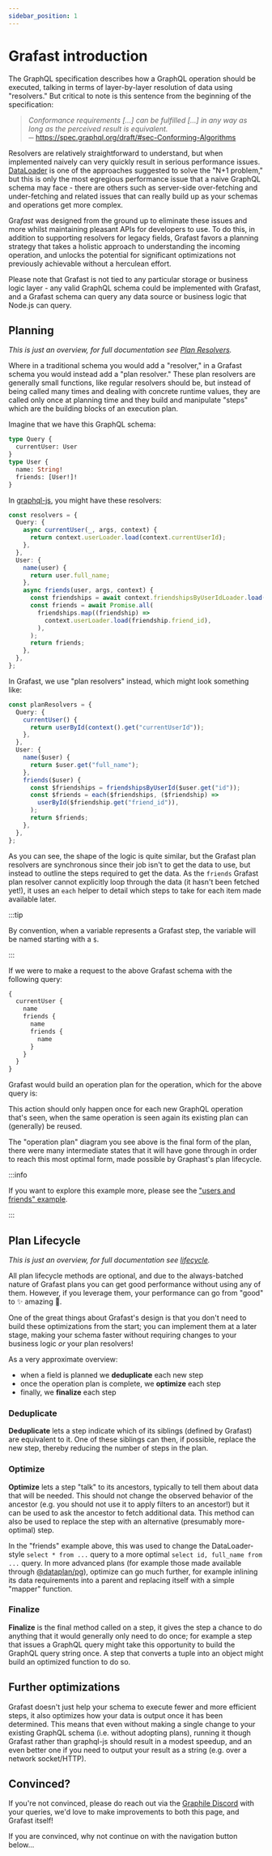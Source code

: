 ```yaml
---
sidebar_position: 1
---
```



# Grafast introduction

The GraphQL specification describes how a GraphQL operation should be executed,
talking in terms of layer-by-layer resolution of data using "resolvers." But
critical to note is this sentence from the beginning of the specification:

> _Conformance requirements [...] can be fulfilled [...] in any way as long as
> the perceived result is equivalent._  
> ─ https://spec.graphql.org/draft/#sec-Conforming-Algorithms

Resolvers are relatively straightforward to understand, but when implemented
naively can very quickly result in serious performance issues. [DataLoader][] is
one of the approaches suggested to solve the "N+1 problem," but this is only the
most egregious performance issue that a naive GraphQL schema may face - there
are others such as server-side over-fetching and under-fetching and related
issues that can really build up as your schemas and operations get more complex.

Gra*fast* was designed from the ground up to eliminate these issues and more
whilst maintaining pleasant APIs for developers to use. To do this, in addition
to supporting resolvers for legacy fields, Grafast favors a planning strategy
that takes a holistic approach to understanding the incoming operation, and
unlocks the potential for significant optimizations not previously achievable
without a herculean effort.

Please note that Grafast is not tied to any particular storage or business logic
layer - any valid GraphQL schema could be implemented with Grafast, and a
Grafast schema can query any data source or business logic that Node.js can
query.

## Planning

_This is just an overview, for full documentation see
[Plan Resolvers](./plan-resolvers)._

Where in a traditional schema you would add a "resolver," in a Grafast schema
you would instead add a "plan resolver." These plan resolvers are generally
small functions, like regular resolvers should be, but instead of being called
many times and dealing with concrete runtime values, they are called only once
at planning time and they build and manipulate "steps" which are the building
blocks of an execution plan.

Imagine that we have this GraphQL schema:

```graphql
type Query {
  currentUser: User
}
type User {
  name: String!
  friends: [User!]!
}
```

In [graphql-js][], you might have these resolvers:

```ts
const resolvers = {
  Query: {
    async currentUser(_, args, context) {
      return context.userLoader.load(context.currentUserId);
    },
  },
  User: {
    name(user) {
      return user.full_name;
    },
    async friends(user, args, context) {
      const friendships = await context.friendshipsByUserIdLoader.load(user.id);
      const friends = await Promise.all(
        friendships.map((friendship) =>
          context.userLoader.load(friendship.friend_id),
        ),
      );
      return friends;
    },
  },
};
```

In Grafast, we use "plan resolvers" instead, which might look something like:

```ts
const planResolvers = {
  Query: {
    currentUser() {
      return userById(context().get("currentUserId"));
    },
  },
  User: {
    name($user) {
      return $user.get("full_name");
    },
    friends($user) {
      const $friendships = friendshipsByUserId($user.get("id"));
      const $friends = each($friendships, ($friendship) =>
        userById($friendship.get("friend_id")),
      );
      return $friends;
    },
  },
};
```

As you can see, the shape of the logic is quite similar, but the Grafast plan
resolvers are synchronous since their job isn't to get the data to use, but
instead to outline the steps required to get the data. As the `friends` Grafast
plan resolver cannot explicitly loop through the data (it hasn't been fetched
yet!), it uses an `each` helper to detail which steps to take for each item made
available later.

:::tip

By convention, when a variable represents a Grafast step, the variable will be
named starting with a `$`.

:::

If we were to make a request to the above Grafast schema with the following
query:

```graphql
{
  currentUser {
    name
    friends {
      name
      friends {
        name
      }
    }
  }
}
```

Grafast would build an operation plan for the operation, which for the above
query is:

<Mermaid chart={mermaidPlan} />

This action should only happen once for each new GraphQL operation that's seen,
when the same operation is seen again its existing plan can (generally) be
reused.

The "operation plan" diagram you see above is the final form of the plan, there
were many intermediate states that it will have gone through in order to reach
this most optimal form, made possible by Graphast's plan lifecycle.

:::info

If you want to explore this example more, please see the
["users and friends" example](https://github.com/graphile/graphql/blob/main/grafast/website/examples/users-and-friends).

:::

## Plan Lifecycle

_This is just an overview, for full documentation see [lifecycle](./lifecycle)._

All plan lifecycle methods are optional, and due to the always-batched nature of
Grafast plans you can get good performance without using any of them. However,
if you leverage them, your performance can go from "good" to :sparkles: amazing
:rocket:.

One of the great things about Grafast's design is that you don't need to build
these optimizations from the start; you can implement them at a later stage,
making your schema faster without requiring changes to your business logic _or_
your plan resolvers!

As a very approximate overview:

- when a field is planned we **deduplicate** each new step
- once the operation plan is complete, we **optimize** each step
- finally, we **finalize** each step

### Deduplicate

**Deduplicate** lets a step indicate which of its siblings (defined by Grafast)
are equivalent to it. One of these siblings can then, if possible, replace the
new step, thereby reducing the number of steps in the plan.

### Optimize

**Optimize** lets a step "talk" to its ancestors, typically to tell them about
data that will be needed. This should not change the observed behavior of the
ancestor (e.g. you should not use it to apply filters to an ancestor!) but it
can be used to ask the ancestor to fetch additional data. This method can also
be used to replace the step with an alternative (presumably more-optimal) step.

In the "friends" example above, this was used to change the DataLoader-style
`select * from ...` query to a more optimal `select id, full_name from ...`
query. In more advanced plans (for example those made available through
[@dataplan/pg][]), optimize can go much further, for example inlining its data
requirements into a parent and replacing itself with a simple "mapper" function.

### Finalize

**Finalize** is the final method called on a step, it gives the step a chance to
do anything that it would generally only need to do once; for example a step
that issues a GraphQL query might take this opportunity to build the GraphQL
query string once. A step that converts a tuple into an object might build an
optimized function to do so.

## Further optimizations

Grafast doesn't just help your schema to execute fewer and more efficient steps,
it also optimizes how your data is output once it has been determined. This
means that even without making a single change to your existing GraphQL schema
(i.e. without adopting plans), running it though Grafast rather than graphql-js
should result in a modest speedup, and an even better one if you need to output
your result as a string (e.g. over a network socket/HTTP).

## Convinced?

If you're not convinced, please do reach out via the [Graphile Discord][] with
your queries, we'd love to make improvements to both this page, and Grafast
itself!

If you are convinced, why not continue on with the navigation button below...

[graphql-js]: https://github.com/graphql/graphql-js
[dataloader]: https://github.com/graphql/dataloader
[graphile discord]: https://discord.gg/graphile
[@dataplan/pg]: ./dataplan-pg

